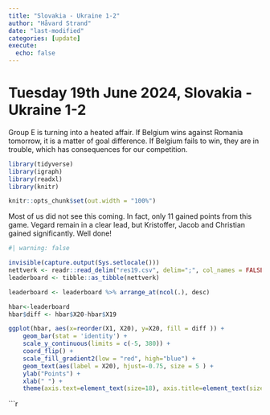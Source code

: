 ```yaml
---
title: "Slovakia - Ukraine 1-2"
author: "Håvard Strand"
date: "last-modified"
categories: [update]
execute:
  echo: false
---
```


# Tuesday 19th June 2024, Slovakia - Ukraine 1-2

Group E is turning into a heated affair. If Belgium wins against Romania tomorrow, it is a matter of goal difference. If Belgium fails to win, they are in trouble, which has consequences for our competition.


```r

library(tidyverse)
library(igraph)
library(readxl)
library(knitr)

knitr::opts_chunk$set(out.width = "100%")

```

Most of us did not see this coming. In fact, only 11 gained points from this game. Vegard remain in a clear lead, but Kristoffer, Jacob and Christian gained significantly. Well done!



```r
#| warning: false

invisible(capture.output(Sys.setlocale()))
nettverk <- readr::read_delim("res19.csv", delim=";", col_names = FALSE, locale = locale(encoding = "UTF-8"))
leaderboard <- tibble::as_tibble(nettverk)

leaderboard <- leaderboard %>% arrange_at(ncol(.), desc)

hbar<-leaderboard 
hbar$diff <- hbar$X20-hbar$X19

ggplot(hbar, aes(x=reorder(X1, X20), y=X20, fill = diff )) + 
    geom_bar(stat = 'identity') + 
    scale_y_continuous(limits = c(-5, 380)) +
    coord_flip() + 
    scale_fill_gradient2(low = "red", high="blue") +
    geom_text(aes(label = X20), hjust=-0.75, size = 5 ) + 
    ylab("Points") +
    xlab(" ") +
    theme(axis.text=element_text(size=18), axis.title=element_text(size=18,face="bold"))
```


```r
